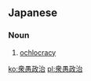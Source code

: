 ==Japanese==
{{ja-kanjitab|しゅう|ぐ|せい|じ|yomi=o}}

===Noun===
{{ja-noun|しゅうぐせいじ}}

# [[ochlocracy]] {{gloss|government by the masses}}

[[ko:衆愚政治]]
[[pl:衆愚政治]]